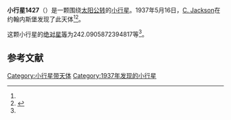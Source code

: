{{Infobox planet
| bgcolour = #FFFFC0
| name = 1427 Ruvuma
| symbol = 
| image = 
| caption = 
| discovery = yes
| discovery_ref = 
| discoverer = [[C._Jackson|C. Jackson]]
| discovery_site = [[约翰内斯堡|约翰内斯堡]] 
| discovered = 1937年5月16日
| designations = yes
| mp_name = 
| named_after = 
| alt_names = 1937 KB/ 1929 XF
| mp_category = [[主带小行星|主带小行星]]
| orbit_ref = <ref name="a">[http://ssd.jpl.nasa.gov/sbdb.cgi?sstr=1427 1427 Ruvuma] {{Wayback|url=http://ssd.jpl.nasa.gov/sbdb.cgi?sstr=1427 |date=20201118144016 }}，小行星數據庫瀏覽器（JPL Small-Body Database Browser）－[[美国国家航空航天局|美国国家航空航天局]]喷气推进实验室</ref>
| epoch = 2456400.5 (2013年4月18日更新)
| aphelion = {{convert|3.330571951834624|AU|km|3|abbr=on|lk=out}}
| perihelion = {{convert|2.166989122788784|AU|km|3|abbr=on}}
| semimajor = {{convert|2.748780537311704|AU|km|3|abbr=on}}
| eccentricity = 0.211654371
| period = 1664.594777 [[日|日]]<br />4.56[[儒略年|儒略年]]
| avg_speed = 
| inclination = 9.345995610569384
| asc_node = 78.45339711770079
| mean_anomaly = 
| arg_peri = 242.0905872394817
| satellites = 
| physical_characteristics = yes
| dimensions = 
| mass = 
| density = 
| surface_grav = 
| escape_velocity = 
| sidereal_day = 
| axial_tilt = 
| pole_ecliptic_lat = 
| pole_ecliptic_lon = 
| albedo = 
| temperatures= 
| temp_name1 = 
| mean_temp_1 = 
| max_temp_1 = 
| temp_name2 = 
| max_temp_2 = 
| spectral_type = 
| abs_magnitude = 242.0905872394817
}}

'''小行星1427'''（{{lang-en|1427 Ruvuma}}）是一颗围绕[[太阳|太阳]][[公转|公转]]的[[小行星|小行星]]。1937年5月16日，[[C._Jackson|C. Jackson]]在约翰内斯堡发现了此天体<ref name="a" /><ref>{{cite news|title=小行星列表|url=http://cfa-www.harvard.edu/iau/lists/NumberedMPs.txt|accessdate=2013-07-08|newspaper=哈佛大学|archive-date=2008-05-17|archive-url=https://web.archive.org/web/20080517010638/http://cfa-www.harvard.edu/iau/lists/NumberedMPs.txt|dead-url=no}}</ref>。

这颗小行星的[[绝对星等|绝对星等]]为242.0905872394817等<ref name="a" />。

==参考文献==
{{reflist}}
{{Minor Planet Number|[[小行星1426|小行星1426]]|[[小行星1428|小行星1428]]}}

{{小天体}}

[[Category:小行星带天体|Category:小行星带天体]]
[[Category:1937年发现的小行星|Category:1937年发现的小行星]]

{{asteroid-stub}}